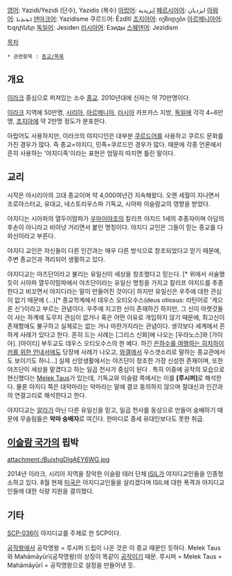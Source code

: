 [[영어]]: Yazidi/Yezidi (단수), Yazidis (복수)
[[아랍어]]: إيزيدية
[[페르시아어]]: ایزدیان
[[아람어]]: ܐܝܙܝܕܝܐ
[[덴마크어]]: Yazidisme
쿠르드어: Êzdîtî
[[조지아어]]: იეზიდები
[[아르메니아어]]: Եզդիներ
[[독일어]]: Jesiden
[[러시아어]]: Езиды 
[[스웨덴어]]: Jezidism

[[목차]]

 * 관련항목 : [[종교/목록]]

== 개요 ==
[[이라크]] 중심으로 퍼져있는 소수 [[종교]]. 2010년대에 신자는 약 70만명이다.

[[이라크]] 지역에 50만명, [[시리아]], [[아르메니아]], [[러시아]] 카프카스 지방, [[독일]]에 각각 4~6만명, [[조지아]]에 약 2만명 정도가 분포한다.

아랍어도 사용하지만, 이라크의 야지디인은 대부분 [[쿠르드]]어를 사용하고 쿠르드 문화를 가진 경우가 많다. 즉 종교=야지디, 민족=쿠르드인 경우가 많다. 때문에 각종 언론에서 흔히 사용하는 '야지디족'이라는 표현은 엄밀히 따지면 틀린 말이다.

== 교리 ==
시작은 아시리아의 고대 종교이며 약 4,000여년간 지속해왔다. 오랜 세월이 지나면서 조로아스터교, 유대교, 네스토리우스파 기독교, 시아파 이슬람교의 영향을 받았다.

야지디는 시아파의 열두이맘파가 [[우마이야]]조의 칼리프 야지드 1세의 추종자이며 아담의 후손이 아니라고 비아냥 거리면서 붙인 명칭이다. 야지디 교인은 그들이 믿는 종교를 다와신이라고 부른다.

야지디 교인은 자신들이 다른 인간과는 매우 다른 방식으로 창조되었다고 믿기 때문에, 주변 종교인과 격리되어 생활하고 있다.

야지디교는 야즈단이라고 불리는 유일신이 세상을 창조했다고 믿는다. [* 위에서 서술했듯이 시아파 열두이맘파에서 야즈단이라는 유일신 명칭을 가지고 칼리프 야지드를 추종한다고 비꼬면서 야지디라는 말이 만들어진 것이다] 하지만 유일신은 우주에 대한 관심이 없기 때문에 (...)[* 종교학계에서 데우스 오티오수스(deus otiosus: 라틴어로 '게으른 신')이라고 부르는 관념이다. 우주에 지고한 신이 존재하긴 하지만, 그 신이 아랫것들이 사는 하계에 도무지 관심이 없거나 혹은 어떤 이유로 개입하지 않기 때문에, 최고신이 존재함에도 불구하고 실제로는 없는 거나 마찬가지라는 관념이다. 생각보다 세계에서 흔하게 사례가 있다고 한다. 흔히 드는 사례는 [그리스 신화]에 나오는 [우라노스]와 [가이아]. [아이티] 부두교도 데우스 오티오수스의 한 예다. 하긴 [[은하수를 여행하는 히치하이커를 위한 안내서]]에도 당장에 사례가 나오고, [[와갤]]에서 우스갯소리로 말하는 종교관에서도 보이기도 하니...] 실제 신앙생활에서는 야즈단이 창조한 가장 신성한 존재이며, 또한 야즈단이 세상을 맡겼다고 하는 일곱 천사가 중심이 된다 . 특히 이중에 공작의 모습으로 현신했다는 [http://en.wikipedia.org/wiki/Melek_Taus Melek Taus]가 있는데, 기독교와 이슬람 쪽에서는 이를 '''[루시퍼]'''로 해석한다. 물론 야지디 쪽은 대악마라는 악마라는 말에 결코 동의하지 않으며 절대신과 인간과의 연결고리로 해석한다고 한다.

야지디교는 [[알라]]가 아닌 다른 유일신을 믿고, 일곱 천사를 동상으로 만들어 숭배하기 때문에 무슬림들은 '''악마 숭배자'''로 여긴다. 한마디로 중세 유대인보다도 못한 취급.

== [[이슬람 국가]]의 핍박 ==
attachment:/BuixhgDIgAEY6WG.jpg

2014년 이라크, 시리아 지역을 장악한 이슬람 테러 단체 [[ISIL]]가 야지디교인들을 인종청소하고 있다. 8월 현재 [[미국]]은 야지디교인들을 살리겠다며 ISIL에 대한 폭격과 야지디교인들에 대한 식량 지원을 결의했다.

== 기타 ==
[[SCP-036]]이 야지디교를 주제로 한 SCP이다.

[[공작왕]]에서 공작명왕 = 루시퍼 드립이 나온 것은 이 종교 때문인 듯하다. Melek Taus와 Mahāmāyūrī(공작명왕)의 상징이 똑같이 [[공작]]이기 때문. 루시퍼 = Melek Taus = Mahāmāyūrī = 공작명왕으로 설정을 만들어낸 듯.
